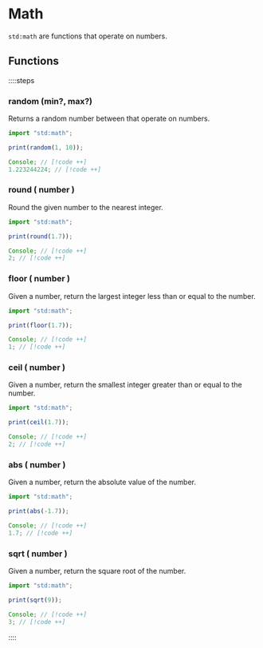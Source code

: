 # Math

`std:math` are functions that operate on numbers.

## Functions

::::steps

### random (min?, max?)

Returns a random number between that operate on numbers.

```ts
import "std:math";

print(random(1, 10));

Console; // [!code ++]
1.223244224; // [!code ++]
```

### round ( number )

Round the given number to the nearest integer.

```ts
import "std:math";

print(round(1.7));

Console; // [!code ++]
2; // [!code ++]
```

### floor ( number )

Given a number, return the largest integer less than or equal to the number.

```ts
import "std:math";

print(floor(1.7));

Console; // [!code ++]
1; // [!code ++]
```

### ceil ( number )

Given a number, return the smallest integer greater than or equal to the number.

```ts
import "std:math";

print(ceil(1.7));

Console; // [!code ++]
2; // [!code ++]
```

### abs ( number )

Given a number, return the absolute value of the number.

```ts
import "std:math";

print(abs(-1.7));

Console; // [!code ++]
1.7; // [!code ++]
```

### sqrt ( number )

Given a number, return the square root of the number.

```ts
import "std:math";

print(sqrt(9));

Console; // [!code ++]
3; // [!code ++]
```

::::
